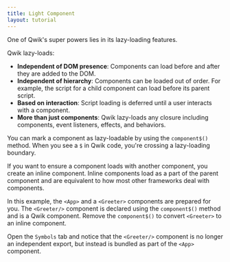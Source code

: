 ```yaml
---
title: Light Component
layout: tutorial
---
```


One of Qwik's super powers lies in its lazy-loading features. 

Qwik lazy-loads:

- **Independent of DOM presence**: Components can load before and after they are added to the DOM.
- **Independent of hierarchy**: Components can be loaded out of order. For example, the script for a child component can load before its parent script.
- **Based on interaction**: Script loading is deferred until a user interacts with a component.
- **More than just components**: Qwik lazy-loads any closure including components, event listeners, effects, and behaviors.

You can mark a component as lazy-loadable by using the `component$()` method. When you see a `$` in Qwik code, you're crossing a lazy-loading boundary.

If you want to ensure a component loads with another component, you create an inline component. Inline components load as a part of the parent component and are equivalent to how most other frameworks deal with components.

In this example, the `<App>` and a `<Greeter>` components are prepared for you. The `<Greeter/>` component is declared using the `component$()` method and is a Qwik component.  Remove the `component$()` to convert `<Greeter>` to an inline component.

Open the `Symbols` tab and notice that the `<Greeter/>` component is no longer an independent export, but instead is bundled as part of the `<App>` component.
